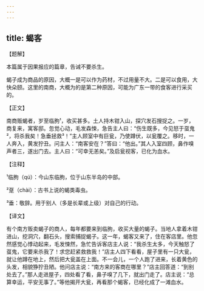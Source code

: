 ```yaml
---
---
---
```

title: 蝎客
---




【题解】


本篇属于因果报应的篇章，告诫不要杀生。

蝎子成为商品的原因，大概一是可以作为药材，不过用量不大。二是可以食用，大快朵颐。这里的南商，大概为的是第二种原因，可能为广东一带的食客进行采买的。


【正文】

南商贩蝎者，岁至临朐¹，收买甚多。土人持木钳入山，探穴发石搜捉之。一岁，商复来，寓客邸。忽觉心动，毛发森悚，急告主人曰：“伤生既多，今见怒于虿鬼²，将杀我矣！急垂拯救³！”主人顾室中有巨瓮，乃使蹲伏，以瓮覆之。移时，一人奔入，黄发狞丑。问主人：“南客安在？”答曰：“他出。”其人入室四顾，鼻作嗅声者三，遂出门去。主人曰：“可幸无恙矣。”及启瓮视客，已化为血水。

【注释】


¹临朐（qú）：今山东临朐，位于山东半岛的中部。

²趸（chài）：古书上说的蝎类毒虫。

³垂：敬辞。用于别人（多是长辈或上级）对自己的行动。





【译文】


有个南方贩卖蝎子的商人，每年都要来到临朐，收买大量的蝎子。当地人拿着木钳进山，挖洞穴，翻石头，搜索捕捉蝎子。这一年，蝎客又来了，住在客店里。他忽然感觉心悸动起来，毛发悚然，急忙告诉客店主人说：“我杀生太多，今天触怒了虿鬼，它要来杀我了！求您赶紧救救我！”店主人四下看看，屋子里有一只大瓮，就让他蹲在地上，然后把大瓮盖在上面。不一会儿，一个人跑了进来，长着黄色的头发，相貌狰狞丑陋。他问店主说：“南方来的客商在哪里？”店主回答道：“到别处去了。”那人走进屋子，四处看了看，鼻子嗅了几下，就出门走了。店主说：“总算幸运，平安无事了。”等他揭开大瓮，再看那个蝎客，已经化成了一滩血水。
